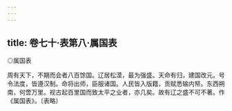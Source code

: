 ```yaml
---
---
---
```

title: 卷七十·表第八·属国表
---

◎属国表

周有天下，不期而会者八百馀国。辽居松漠，最为强盛。天命有归，建国改元。号令法度，皆遵汉制。命将出师，臣服诸国。人民皆入版籍，贡赋悉输内帑。东西朔南，何啻万里。视古起百里国而致太平之业者，亦几矣。故有辽之盛不可不著。作《属国表》。〔表略〕

